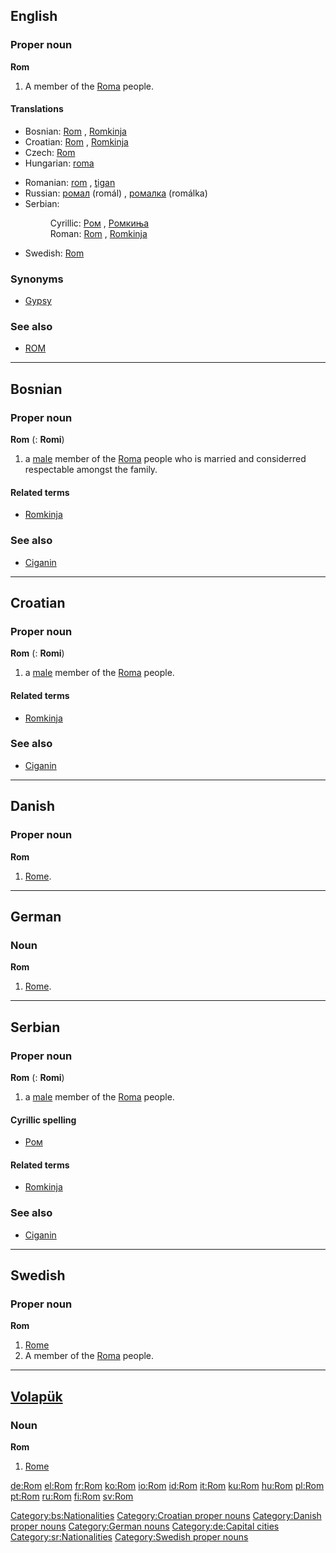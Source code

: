 {{see|rom|ROM|room}}
==English==

===Proper noun===
'''Rom'''

# A member of the [[Roma]] people.

====Translations====
{{trans-top|a member of the Roma people}}
*Bosnian: [[Rom#Bosnian|Rom]] {{m}}, [[Romkinja#Bosnian|Romkinja]] {{f}}
*Croatian: [[Rom#Croatian|Rom]] {{m}}, [[Romkinja#Croatian|Romkinja]] {{f}}
*Czech: [[Rom#Czech|Rom]] {{m}}
*Hungarian: [[roma]]
{{trans-mid}}
*Romanian: [[rom]] {{m}}, [[ţigan]] {{m}}
*Russian: [[ромал]] (romál) {{m}}, [[ромалка]] (romálka) {{f}}
*Serbian:
*:Cyrillic: [[Ром#Serbian|Ром]] {{m}}, [[Ромкиња#Serbian|Ромкиња]] {{f}}
*:Roman: [[Rom#Serbian|Rom]] {{m}}, [[Romkinja#Serbian|Romkinja]] {{f}}
*Swedish: [[Rom#Swedish|Rom]]
{{trans-bottom}}

===Synonyms===
*[[Gypsy]]

===See also===
*[[ROM]]

----

==Bosnian==

===Proper noun===
'''Rom''' {{m}} {{s}} ({{p}}: '''Romi''')

# a [[male]] member of the [[Roma]] people who is married and considerred respectable amongst the family.

====Related terms====
*[[Romkinja#Bosnian|Romkinja]]

===See also===
*[[Ciganin#Bosnian|Ciganin]]

[[Category:bs:Nationalities]]

----

==Croatian==

===Proper noun===
'''Rom''' {{m}} {{s}} ({{p}}: '''Romi''')

# a [[male]] member of the [[Roma]] people.

====Related terms====
*[[Romkinja#Croatian|Romkinja]]

===See also===
*[[Ciganin#Croatian|Ciganin]]

[[Category:Croatian proper nouns]]

----

==Danish==

===Proper noun===
'''Rom'''

# [[Rome]].

[[Category:Danish proper nouns]]

----

==German==

===Noun===
'''Rom'''

# [[Rome]].

[[Category:German nouns]]
[[Category:de:Capital cities]]

----

==Serbian==

===Proper noun===
'''Rom''' {{m}} {{s}} ({{p}}: '''Romi''')

# a [[male]] member of the [[Roma]] people.

====Cyrillic spelling====
*[[Ром#Serbian|Ром]]

====Related terms====
*[[Romkinja#Serbian|Romkinja]]

===See also===
*[[Ciganin#Serbian|Ciganin]]

[[Category:sr:Nationalities]]

----

==Swedish==

===Proper noun===
'''Rom'''

# [[Rome]]
# A member of the [[Roma]] people.

[[Category:Swedish proper nouns]]

----

==[[Volapük]]==

===Noun===
'''Rom'''

# [[Rome]]

[[de:Rom]]
[[el:Rom]]
[[fr:Rom]]
[[ko:Rom]]
[[io:Rom]]
[[id:Rom]]
[[it:Rom]]
[[ku:Rom]]
[[hu:Rom]]
[[pl:Rom]]
[[pt:Rom]]
[[ru:Rom]]
[[fi:Rom]]
[[sv:Rom]]